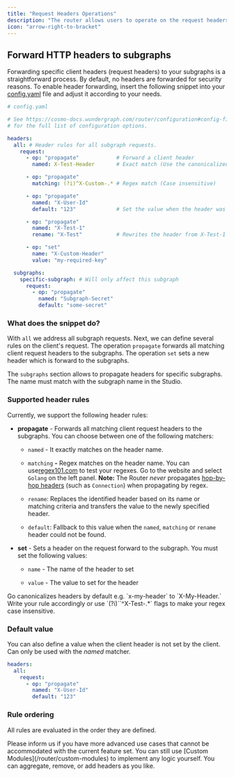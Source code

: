 ```yaml
---
title: "Request Headers Operations"
description: "The router allows users to operate on the request headers."
icon: "arrow-right-to-bracket"
---
```


## Forward HTTP headers to subgraphs

Forwarding specific client headers (request headers) to your subgraphs is a straightforward process. By default, no headers are forwarded for security reasons. To enable header forwarding, insert the following snippet into your [config.yaml](/router/configuration#config-file) file and adjust it according to your needs.

```yaml
# config.yaml

# See https://cosmo-docs.wundergraph.com/router/configuration#config-file
# for the full list of configuration options.

headers:
  all: # Header rules for all subgraph requests.
    request:
      - op: "propagate"            # Forward a client header
        named: X-Test-Header       # Exact match (Use the canonicalized version)

      - op: "propagate"
        matching: (?i)^X-Custom-.* # Regex match (Case insensitive)

      - op: "propagate"
        named: "X-User-Id"
        default: "123"             # Set the value when the header was not set

      - op: "propagate"
        named: "X-Test-1"
        rename: "X-Test"           # Rewrites the header from X-Test-1 to X-Test

      - op: "set"
        name: "X-Custom-Header"
        value: "my-required-key"

  subgraphs:
    specific-subgraph: # Will only affect this subgraph
      request:
        - op: "propagate"
          named: "Subgraph-Secret"
          default: "some-secret"
```

### What does the snippet do?

With `all` we address all subgraph requests. Next, we can define several rules on the client's request. The operation `propagate` forwards all matching client request headers to the subgraphs. The operation `set` sets a new header which is forward to the subgraphs.

The `subgraphs` section allows to propagate headers for specific subgraphs. The name must match with the subgraph name in the Studio.

### Supported header rules

Currently, we support the following header rules:

* **propagate** - Forwards all matching client request headers to the subgraphs. You can choose between one of the following matchers:

  * `named` - It exactly matches on the header name.

  * `matching` **-** Regex matches on the header name. You can use[regex101.com](https://regex101.com/) to test your regexes. Go to the website and select `Golang` on the left panel. **Note:** The Router *never* propagates [hop-by-hop headers](https://developer.mozilla.org/en-US/docs/Web/HTTP/Headers#hop-by-hop_headers) (such as `Connection`) when propagating by regex.

  * `rename`: Replaces the identified header based on its name or matching criteria and transfers the value to the newly specified header.

  * `default`: Fallback to this value when the `named`, `matching` or `rename` header could not be found.

* **set** - Sets a header on the request forward to the subgraph. You must set the following values:

  * `name` - The name of the header to set

  * `value` - The value to set for the header

<Note>
  Go canonicalizes headers by default e.g. `x-my-header` to `X-My-Header.` Write your rule accordingly or use `(?i)``^X-Test-.*` flags to make your regex case insensitive.
</Note>

### Default value

You can also define a value when the client header is not set by the client. Can only be used with the *named* matcher.

```yaml
headers:
  all:
    request:
      - op: "propagate"
        named: "X-User-Id"
        default: "123"
```

### Rule ordering

All rules are evaluated in the order they are defined.

<Info>
  Please inform us if you have more advanced use cases that cannot be accommodated with the current feature set. You can still use [Custom Modules](/router/custom-modules) to implement any logic yourself. You can aggregate, remove, or add headers as you like.
</Info>
